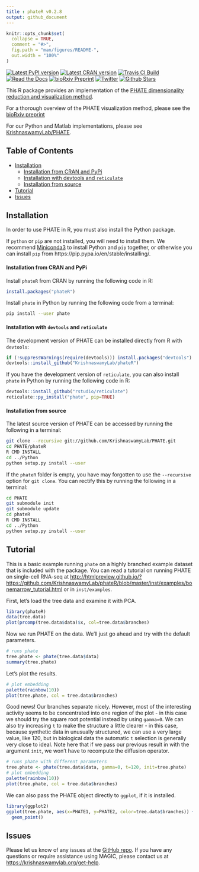 ```yaml
---
title : phateR v0.2.8
output: github_document
---
```


<!-- README.md is generated from README.Rmd. Please edit that file -->

```r
knitr::opts_chunk$set(
  collapse = TRUE,
  comment = "#>",
  fig.path = "man/figures/README-",
  out.width = "100%"
)
```

[![Latest PyPI version](https://img.shields.io/pypi/v/phate.svg)](https://pypi.org/project/phate/)
[![Latest CRAN version](https://img.shields.io/cran/v/phateR.svg)](https://cran.r-project.org/package=phateR)
[![Travis CI Build](https://api.travis-ci.com/KrishnaswamyLab/phateR.svg?branch=master)](https://travis-ci.com/KrishnaswamyLab/phateR)
[![Read the Docs](https://img.shields.io/readthedocs/phate.svg)](https://phate.readthedocs.io/)
[![bioRxiv Preprint](https://zenodo.org/badge/DOI/10.1101/120378.svg)](https://www.biorxiv.org/content/early/2017/12/01/120378)
[![Twitter](https://img.shields.io/twitter/follow/KrishnaswamyLab.svg?style=social&label=Follow)](https://twitter.com/KrishnaswamyLab)
[![Github Stars](https://img.shields.io/github/stars/KrishnaswamyLab/PHATE.svg?style=social&label=Stars)](https://github.com/KrishnaswamyLab/PHATE/)

This R package provides an implementation of the
[PHATE dimensionality reduction and visualization method](https://www.biorxiv.org/content/early/2017/12/01/120378).

For a thorough overview of the PHATE visualization method, please see the [bioRxiv preprint](https://www.biorxiv.org/content/early/2017/12/01/120378)

For our Python and Matlab implementations, please see [KrishnaswamyLab/PHATE](https://github.com/KrishnaswamyLab/PHATE).

## Table of Contents

  * [Installation](#installation)
    * [Installation from CRAN and PyPi](#installation-from-cran-and-pypi)
    * [Installation with devtools and <code>reticulate</code>](#installation-with-devtools-and-reticulate)
    * [Installation from source](#installation-from-source)
  * [Tutorial](#tutorial)
  * [Issues](#issues)

## Installation

In order to use PHATE in R, you must also install the Python package.

If `python` or `pip` are not installed, you will need to install them. We recommend [Miniconda3](https://conda.io/miniconda.html) to install Python and `pip` together, or otherwise you can install `pip` from https://pip.pypa.io/en/stable/installing/.

#### Installation from CRAN and PyPi

Install `phateR` from CRAN by running the following code in R:

```r
install.packages("phateR")
```

Install `phate` in Python by running the following code from a terminal:

```bash
pip install --user phate
```

#### Installation with `devtools` and `reticulate`

The development version of PHATE can be installed directly from R with `devtools`:

```r
if (!suppressWarnings(require(devtools))) install.packages("devtools")
devtools::install_github("KrishnaswamyLab/phateR")
```

If you have the development version of `reticulate`, you can also install `phate` in Python by running the following code in R:

```r
devtools::install_github("rstudio/reticulate")
reticulate::py_install("phate", pip=TRUE)
```


#### Installation from source

The latest source version of PHATE can be accessed by running the following in a terminal:

```bash
git clone --recursive git://github.com/KrishnaswamyLab/PHATE.git
cd PHATE/phateR
R CMD INSTALL
cd ../Python
python setup.py install --user
```

If the `phateR` folder is empty, you have may forgotten to use the `--recursive` option for `git clone`. You can rectify this by running the following in a terminal:

```bash
cd PHATE
git submodule init
git submodule update
cd phateR
R CMD INSTALL
cd ../Python
python setup.py install --user
```

## Tutorial

This is a basic example running `phate` on a highly branched example
dataset that is included with the package. You can read a tutorial
on running PHATE on single-cell RNA-seq at
<http://htmlpreview.github.io/?https://github.com/KrishnaswamyLab/phateR/blob/master/inst/examples/bonemarrow_tutorial.html>
or in `inst/examples`.

First, let's load the tree data and examine it with PCA.

```r
library(phateR)
data(tree.data)
plot(prcomp(tree.data$data)$x, col=tree.data$branches)
```

Now we run PHATE on the data. We'll just go ahead and try with the default parameters.

```r
# runs phate
tree.phate <- phate(tree.data$data)
summary(tree.phate)
```

Let's plot the results.

```r
# plot embedding
palette(rainbow(10))
plot(tree.phate, col = tree.data$branches)
```

Good news! Our branches separate nicely. However, most of the interesting activity seems to be concentrated into one region of the plot - in this case we should try the square root potential instead by using `gamma=0`. We can also try increasing `t` to make the structure a little clearer - in this case, because synthetic data in unusually structured, we can use a very large value, like 120, but in biological data the automatic `t` selection is generally very close to ideal. Note here that if we pass our previous result in with the argument `init`, we won't have to recompute the diffusion operator.

```r
# runs phate with different parameters
tree.phate <- phate(tree.data$data, gamma=0, t=120, init=tree.phate)
# plot embedding
palette(rainbow(10))
plot(tree.phate, col = tree.data$branches)
```

We can also pass the PHATE object directly to `ggplot`, if it is installed.

```r
library(ggplot2)
ggplot(tree.phate, aes(x=PHATE1, y=PHATE2, color=tree.data$branches)) +
  geom_point()
```


## Issues

Please let us know of any issues at the [GitHub repo](https://github.com/KrishnaswamyLab/phateR/issues). If you have any questions or require assistance using MAGIC, please contact us at <https://krishnaswamylab.org/get-help>.

